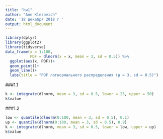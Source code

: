 ---
title: "hw1"
author: "Ann Klezovich"
date: '18 декабря 2018 г '
output: html_document
---
```{r}
library(dplyr)
library(ggplot2)
library(tidyverse)
data_frame(x = 1:100,
           PDF = dlnorm(x = x, mean = 3, sd = 0.5)) %>% 
  ggplot(aes(x, PDF))+
  geom_point()+
  geom_line()+
  labs(title = "PDF логнормального распределения (μ = 3, sd = 0.5)")
```
###1.1
```{r}
k <- integrate(dlnorm, mean = 3, sd = 0.5, lower = 25, upper = 50)
k$value
```
###1.2
```{r}
low <- quantile(dlnorm(0:100, mean = 3, sd = 0.5), 0.1) 
up <- quantile(dlnorm(0:100, mean = 3, sd = 0.5), 0.9)
k <- integrate(dlnorm, mean = 3, sd = 0.5, lower = low, upper = up)
k$value
```